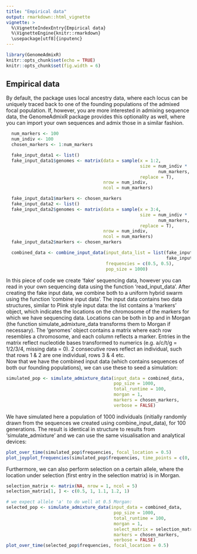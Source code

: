 ```yaml
---
title: "Empirical data"
output: rmarkdown::html_vignette
vignette: >
  %\VignetteIndexEntry{Empirical data}
  %\VignetteEngine{knitr::rmarkdown}
  \usepackage[utf8]{inputenc}
---
```


```r
library(GenomeAdmixR)
knitr::opts_chunk$set(echo = TRUE)
knitr::opts_chunk$set(fig.width = 6)
```

## Empirical data

By default, the package uses local ancestry data, where each locus can be 
uniquely traced back to one of the founding populations of the admixed focal 
population. If, however, you are more interested in admixing sequence data, 
the GenomeAdmixR package provides this optionality as well, where you can import 
your own sequences and admix those in a similar fashion.

```r
  num_markers <- 100
  num_indiv <- 100
  chosen_markers <- 1:num_markers

  fake_input_data1 <- list()
  fake_input_data1$genomes <- matrix(data = sample(x = 1:2,
                                                   size = num_indiv *
                                                          num_markers,
                                                   replace = T),
                                     nrow = num_indiv,
                                     ncol = num_markers)

  fake_input_data1$markers <- chosen_markers
  fake_input_data2 <- list()
  fake_input_data2$genomes <- matrix(data = sample(x = 3:4,
                                                   size = num_indiv *
                                                          num_markers,
                                                   replace = T),
                                     nrow = num_indiv,
                                     ncol = num_markers)
  fake_input_data2$markers <- chosen_markers

  combined_data <- combine_input_data(input_data_list = list(fake_input_data1,
                                                             fake_input_data2),
                                      frequencies = c(0.5, 0.5),
                                      pop_size = 1000)
```

In this piece of code we create 'fake' sequencing data, however you can read in
your own sequencing data using the function 'read_input_data'. After creating 
the fake input data, we combine both to a uniform hybrid swarm using the 
function 'combine input data'. 
The input data contains two data structures, similar to Plink style input data: 
the list contains a 'markers' object, which indicates the locations on the 
chromosome of the markers for which we have sequencing data. Locations can be 
both in bp and in Morgan (the function simulate_admixture_data transforms them 
to Morgan if necessary). The 'genomes' object contains a matrix where each row 
resembles a chromosome, and each column reflects a marker. Entries in the matrix 
reflect nucleotide bases transformed to numerics (e.g. a/c/t/g = 1/2/3/4, 
missing data = 0). 2 consecutive rows reflect an individual, such that rows 
1 & 2 are one individual, rows 3 & 4 etc.  
Now that we have the combined input data (which contains sequences of both our 
founding populations), we can use these to seed a simulation:

```r
simulated_pop <- simulate_admixture_data(input_data = combined_data,
                                         pop_size = 1000,
                                         total_runtime = 100,
                                         morgan = 1,
                                         markers = chosen_markers,
                                         verbose = FALSE)
```
We have simulated here a population of 1000 individuals (initially randomly 
drawn from the sequences we created using combine_input_data), for 100 
generations. 
The result is identical in structure to results from 'simulate_admixture' and we
can use the same visualisation and analytical devices:

```r
plot_over_time(simulated_pop$frequencies, focal_location = 0.5)
plot_joyplot_frequencies(simulated_pop$frequencies, time_points = c(0, 50, 100))
```

Furthermore, we can also perform selection on a certain allele, where the 
location under selection (first entry in the selection matrix) is in Morgan.

```r
selection_matrix <- matrix(NA, nrow = 1, ncol = 5)
selection_matrix[1, ] <- c(0.5, 1, 1.1, 1.2, 1)

# we expect allele 'a' to do well at 0.5 Morgan:
selected_pop <- simulate_admixture_data(input_data = combined_data,
                                         pop_size = 1000,
                                         total_runtime = 100,
                                         morgan = 1,
                                         select_matrix = selection_matrix,
                                         markers = chosen_markers,
                                         verbose = FALSE)
plot_over_time(selected_pop$frequencies, focal_location = 0.5)
```

